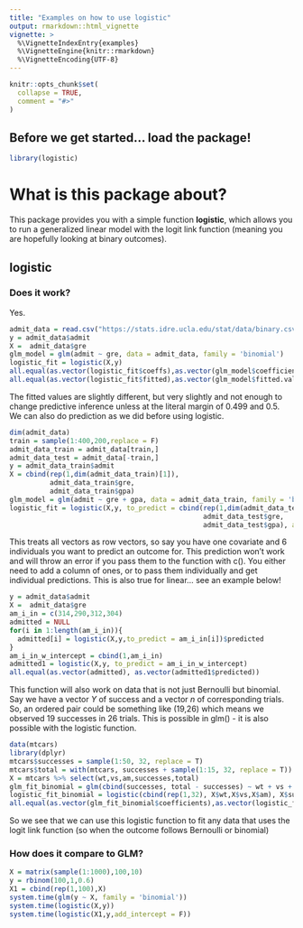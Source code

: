 ```yaml
---
title: "Examples on how to use logistic"
output: rmarkdown::html_vignette
vignette: >
  %\VignetteIndexEntry{examples}
  %\VignetteEngine{knitr::rmarkdown}
  %\VignetteEncoding{UTF-8}
---
```


```r
knitr::opts_chunk$set(
  collapse = TRUE,
  comment = "#>"
)
```

## Before we get started... load the package! 

```r
library(logistic)
```
# What is this package about? 

This package provides you with a simple function **logistic**, which allows you to run a generalized linear model with the logit link function (meaning you are hopefully looking at binary outcomes). 


## logistic 

### Does it work? 

Yes. 

```r
admit_data = read.csv("https://stats.idre.ucla.edu/stat/data/binary.csv")
y = admit_data$admit
X =  admit_data$gre
glm_model = glm(admit ~ gre, data = admit_data, family = 'binomial')
logistic_fit = logistic(X,y)
all.equal(as.vector(logistic_fit$coeffs),as.vector(glm_model$coefficients))
all.equal(as.vector(logistic_fit$fitted),as.vector(glm_model$fitted.values))
```

The fitted values are slightly different, but very slightly and not enough to change predictive inference unless at the literal margin of 0.499 and 0.5. We can also do prediction as we did before using logistic.

```r
dim(admit_data)
train = sample(1:400,200,replace = F)
admit_data_train = admit_data[train,]
admit_data_test = admit_data[-train,]
y = admit_data_train$admit
X = cbind(rep(1,dim(admit_data_train)[1]),
          admit_data_train$gre, 
          admit_data_train$gpa)
glm_model = glm(admit ~ gre + gpa, data = admit_data_train, family = 'binomial')
logistic_fit = logistic(X,y, to_predict = cbind(rep(1,dim(admit_data_test)[1]), 
                                                admit_data_test$gre, 
                                                admit_data_test$gpa), add_intercept = F)
```

This treats all vectors as row vectors, so say you have one covariate and 6 individuals you want to predict an outcome for. This prediction won't work and will throw an error if you pass them to the function with c(). You either need to add a column of ones, or to pass them individually and get individual predictions. This is also true for linear... see an example below! 

```r
y = admit_data$admit
X =  admit_data$gre
am_i_in = c(314,290,312,304)
admitted = NULL
for(i in 1:length(am_i_in)){
  admitted[i] = logistic(X,y,to_predict = am_i_in[i])$predicted
}
am_i_in_w_intercept = cbind(1,am_i_in)
admitted1 = logistic(X,y, to_predict = am_i_in_w_intercept)
all.equal(as.vector(admitted), as.vector(admitted1$predicted))
```

This function will also work on data that is not just Bernoulli but binomial. Say we have a vector $Y$ of success and a vector $n$ of corresponding trials. So, an ordered pair could be something like (19,26) which means we observed 19 successes in 26 trials. This is possible in glm() - it is also possible with the logistic function. 

```r
data(mtcars)
library(dplyr)
mtcars$successes = sample(1:50, 32, replace = T)
mtcars$total = with(mtcars, successes + sample(1:15, 32, replace = T))
X = mtcars %>% select(wt,vs,am,successes,total)
glm_fit_binomial = glm(cbind(successes, total - successes) ~ wt + vs + am, data = X, family = 'binomial')
logistic_fit_binomial = logistic(cbind(rep(1,32), X$wt,X$vs,X$am), X$successes, n = X$total, add_intercept = F)
all.equal(as.vector(glm_fit_binomial$coefficients),as.vector(logistic_fit_binomial$coeffs))
```

So we see that we can use this logistic function to fit any data that uses the logit link function (so when the outcome follows Bernoulli or binomial)

### How does it compare to GLM? 

```r
X = matrix(sample(1:1000),100,10)
y = rbinom(100,1,0.6)
X1 = cbind(rep(1,100),X)
system.time(glm(y ~ X, family = 'binomial'))
system.time(logistic(X,y))
system.time(logistic(X1,y,add_intercept = F))
            
```

